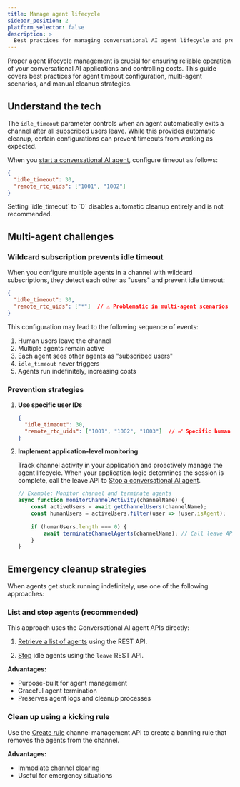 ```yaml
---
title: Manage agent lifecycle
sidebar_position: 2
platform_selector: false
description: >
  Best practices for managing conversational AI agent lifecycle and preventing runaway costs.
---
```


Proper agent lifecycle management is crucial for ensuring reliable operation of your conversational AI applications and controlling costs. This guide covers best practices for agent timeout configuration, multi-agent scenarios, and manual cleanup strategies.

## Understand the tech

The `idle_timeout` parameter controls when an agent automatically exits a channel after all subscribed users leave. While this provides automatic cleanup, certain configurations can prevent timeouts from working as expected.

When you [start a conversational AI agent](../rest-api/join.mdx), configure timeout as follows:

```json
{
  "idle_timeout": 30,
  "remote_rtc_uids": ["1001", "1002"]
}
```

<Admonition type="info">
Setting `idle_timeout` to `0` disables automatic cleanup entirely and is not recommended.
</Admonition>

## Multi-agent challenges

### Wildcard subscription prevents idle timeout

When you configure multiple agents in a channel with wildcard subscriptions, they detect each other as "users" and prevent idle timeout:

```json
{
  "idle_timeout": 30,
  "remote_rtc_uids": ["*"]  // ⚠️ Problematic in multi-agent scenarios
}
```

This configuration may lead to the following sequence of events:

1. Human users leave the channel
2. Multiple agents remain active
3. Each agent sees other agents as "subscribed users"
4. `idle_timeout` never triggers
5. Agents run indefinitely, increasing costs

### Prevention strategies

1. **Use specific user IDs**

   ```json
   {
     "idle_timeout": 30,
     "remote_rtc_uids": ["1001", "1002", "1003"]  // ✅ Specific human users only
   }
   ```

2. **Implement application-level monitoring**

   Track channel activity in your application and proactively manage the agent lifecycle. When your application logic determines the session is complete, call the leave API to [Stop a conversational AI agent](../rest-api/leave).

   ```javascript
   // Example: Monitor channel and terminate agents
   async function monitorChannelActivity(channelName) {
       const activeUsers = await getChannelUsers(channelName);
       const humanUsers = activeUsers.filter(user => !user.isAgent);
       
       if (humanUsers.length === 0) {
           await terminateChannelAgents(channelName); // Call leave API
       }
   }
   ```   

## Emergency cleanup strategies

When agents get stuck running indefinitely, use one of the following approaches:

### List and stop agents (recommended)

This approach uses the Conversational AI agent APIs directly:

1. [Retrieve a list of agents](../rest-api/list) using the REST API.

2. [Stop](../rest-api/leave) idle agents using the `leave` REST API.
   
**Advantages:**
- Purpose-built for agent management
- Graceful agent termination
- Preserves agent logs and cleanup processes

### Clean up using a kicking rule

Use the [Create rule](/video-calling/channel-management-api/endpoint/ban-user-privileges/create-rules) channel management API to create a banning rule that removes the agents from the channel.

**Advantages:**
- Immediate channel clearing
- Useful for emergency situations
